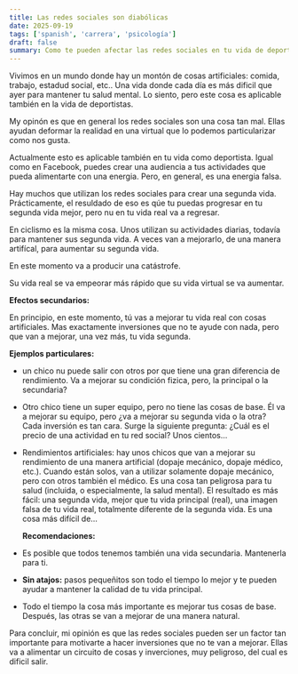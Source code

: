 ```yaml
---
title: Las redes sociales son diabólicas
date: 2025-09-19
tags: ['spanish', 'carrera', 'psicología']
draft: false
summary: Como te pueden afectar las redes sociales en tu vida de deportista
---
```


Vivimos en un mundo donde hay un montón de cosas artificiales: comida, trabajo, estadud social, etc.. Una vida donde cada día es más dificil que ayer para mantener tu salud mental. Lo siento, pero este cosa es aplicable también en la vida de deportistas.

My opinón es que en general los redes sociales son una cosa tan mal. Ellas ayudan deformar la realidad en una virtual que lo podemos particularizar como nos gusta.

Actualmente esto es aplicable también en tu vida como deportista. Igual como en Facebook, puedes crear una audiencia a tus actividades que pueda alimentarte con una energia. Pero, en general, es una energia falsa.

Hay muchos que utilizan los redes sociales para crear una segunda vida.
Prácticamente, el resuldado de eso es qúe tu puedas progresar en tu segunda vida mejor, pero nu en tu vida real va a regresar.

En ciclismo es la misma cosa. Unos utilizan su actividades diarias, todavía para mantener sus segunda vida. A veces van a mejorarlo, de una manera artifícal, para aumentar su segunda vida.

En este momento va a producir una catástrofe.

Su vida real se va empeorar más rápido que su vida virtual se va aumentar.

**Efectos secundarios:**

En principio, en este momento, tú vas a mejorar tu vida real con cosas artificiales. Mas exactamente inversiones que no te ayude con nada, pero que van a mejorar, una vez más, tu vida segunda.

**Ejemplos particulares:**

- un chico nu puede salir con otros por que tiene una gran diferencia de rendimiento. Va a mejorar su condición fizica, pero, la principal o la secundaria?
- Otro chico tiene un super equipo, pero no tiene las cosas de base. Él va a mejorar su equipo, pero ¿va a mejorar su segunda vida o la otra?  
  Cada inversión es tan cara. Surge la siguiente pregunta: ¿Cuál es el precio de una actividad en tu red social? Unos cientos…

- Rendimientos artificiales: hay unos chicos que van a mejorar su rendimiento de una manera artificial (dopaje mecánico, dopaje médico, etc.). Cuando están solos, van a utilizar solamente dopaje mecánico, pero con otros también el médico. Es una cosa tan peligrosa para tu salud (incluida, o especialmente, la salud mental). El resultado es más fácil: una segunda vida, mejor que tu vida principal (real), una imagen falsa de tu vida real, totalmente diferente de la segunda vida. Es una cosa más difícil de…

  **Recomendaciones:**

- Es posible que todos tenemos también una vida secundaria. Mantenerla para ti.
- **Sin atajos:** pasos pequeñitos son todo el tiempo lo mejor y te pueden ayudar a mantener la calidad de tu vida principal.
- Todo el tiempo la cosa más importante es mejorar tus cosas de base. Después, las otras se van a mejorar de una manera natural.

Para concluir, mi opinión es que las redes sociales pueden ser un factor tan importante para motivarte a hacer inversiones que no te van a mejorar. Ellas va a alimentar un circuito de cosas y inverciones, muy peligroso, del cual es dificil salir.
